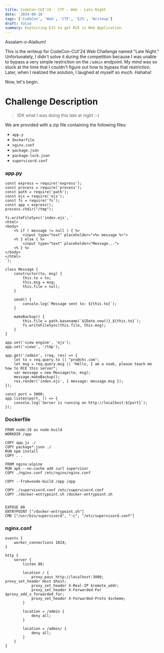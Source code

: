 ```yaml
---
title: CodeCon-CUI'24 - CTF - Web - Late Night
date: '2024-08-16'
tags: ['CodeCon', 'Web', 'CTF', 'EJS', 'Writeup']
draft: false
summary: Exploiting EJS to get RCE in Web Application.
---
```


Assalam-o-Alaikum!

This is the writeup for CodeCon-CUI'24 Web Challenge named "Late Night." Unfortunately, I didn't solve it during the competition because I was unable to bypass a very simple restriction on the `/admin` endpoint. My mind was so stuck at the time that I couldn't figure out how to bypass that restriction. Later, when I realized the solution, I laughed at myself so much. Hahaha!

Now, let's begin.

# Challenge Description

> IDK what I was doing this late at night :-( 

We are provided with a zip file containing the following files:

- `app.y`
- `Dockerfile`
- `nginx.conf`
- `package.json`
- `package-lock.json`
- `supervisord.conf`

### app.py
```
const express = require('express');
const process = require('process');
const path = require('path');
const ejs = require('ejs');
const fs = require('fs');
const app = express();
process.chdir("/tmp");

fs.writeFileSync('index.ejs', `
<html>
<body>
    <% if ( message != null ) { %>
        <input type="text" placeholder="<%= message %>">
    <% } else { %>
        <input type="text" placeholder="Message...">
    <% } %>
</body>
</html>
`);

class Message {
    constructor(to, msg) {
        this.to = to;
        this.msg = msg;
        this.file = null;
    }

    send() {
        console.log(`Message sent to: ${this.to}`);
    }

    makeBackup() {
        this.file = path.basename(`${Date.now()}_${this.to}`);
        fs.writeFileSync(this.file, this.msg);
    }
}

app.set('view engine', 'ejs');
app.set('views', '/tmp');

app.get('/admin', (req, res) => {
    let to = req.query.to || "pro@chc.com";
    let msg = req.query.msg || "Hello, I am a noob, please teach me how to RCE this server";
    var message = new Message(to, msg);
    message.makeBackup();
    res.render('index.ejs', { message: message.msg });
});

const port = 3000;
app.listen(port, () => {
    console.log(`Server is running on http://localhost:${port}`);
});
```
### Dockerfile
```
FROM node:18 as node-build
WORKDIR /app

COPY app.js ./
COPY package*.json ./
RUN npm install
COPY . .

FROM nginx:alpine
RUN apk --no-cache add curl supervisor
COPY ./nginx.conf /etc/nginx/nginx.conf

COPY --from=node-build /app /app

COPY ./supervisord.conf /etc/supervisord.conf
COPY ./docker-entrypoint.sh /docker-entrypoint.sh


EXPOSE 80
ENTRYPOINT ["/docker-entrypoint.sh"]
CMD ["/usr/bin/supervisord", "-c", "/etc/supervisord.conf"]
````

### nginx.conf
```
events {
    worker_connections 1024;
}

http {
    server {
        listen 80;

        location / {
            proxy_pass http://localhost:3000;            proxy_set_header Host $host;
            proxy_set_header X-Real-IP $remote_addr;
            proxy_set_header X-Forwarded-For $proxy_add_x_forwarded_for;
            proxy_set_header X-Forwarded-Proto $scheme;
        }

        location = /admin {
            deny all;
        }

        location = /admin/ {
            deny all;
        }
    }
}
```
